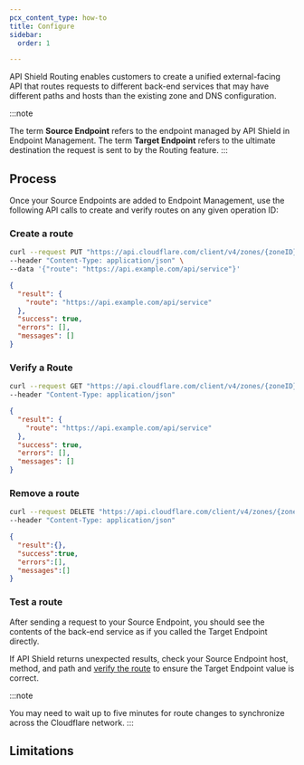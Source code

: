 ```yaml
---
pcx_content_type: how-to
title: Configure
sidebar:
  order: 1

---
```



API Shield Routing enables customers to create a unified external-facing API that routes requests to different back-end services that may have different paths and hosts than the existing zone and DNS configuration.

:::note

The term **Source Endpoint** refers to the endpoint managed by API Shield in Endpoint Management. The term **Target Endpoint** refers to the ultimate destination the request is sent to by the Routing feature.
:::

## Process

<Render file="source-endpoints" />

Once your Source Endpoints are added to Endpoint Management, use the following API calls to create and verify routes on any given operation ID:

### Create a route

```bash title="cURL command"
curl --request PUT "https://api.cloudflare.com/client/v4/zones/{zoneID}/api_gateway/operations/{operationID}/route" \
--header "Content-Type: application/json" \
--data '{"route": "https://api.example.com/api/service"}'
```

```json title="Response"
{
  "result": {
    "route": "https://api.example.com/api/service"
  },
  "success": true,
  "errors": [],
  "messages": []
}
```

<Render file="routing-path-variables" />

### Verify a Route

```bash title="cURL command"
curl --request GET "https://api.cloudflare.com/client/v4/zones/{zoneID}/api_gateway/operations/{operationID}/route" \
--header "Content-Type: application/json"
```

```json title="Response"
{
  "result": {
    "route": "https://api.example.com/api/service"
  },
  "success": true,
  "errors": [],
  "messages": []
}
```

### Remove a route

```bash title="cURL command"
curl --request DELETE "https://api.cloudflare.com/client/v4/zones/{zoneID}/api_gateway/operations/{operationID}/route" \
--header "Content-Type: application/json"
```

```json title="Response"
{
  "result":{},
  "success":true,
  "errors":[],
  "messages":[]
}
```

### Test a route

After sending a request to your Source Endpoint, you should see the contents of the back-end service as if you called the Target Endpoint directly.

If API Shield returns unexpected results, check your Source Endpoint host, method, and path and [verify the route](/api-shield/management-and-monitoring/api-routing/#verify-a-route) to ensure the Target Endpoint value is correct.

:::note

You may need to wait up to five minutes for route changes to synchronize across the Cloudflare network.
:::

## Limitations

<Render file="routing-limitations" />
